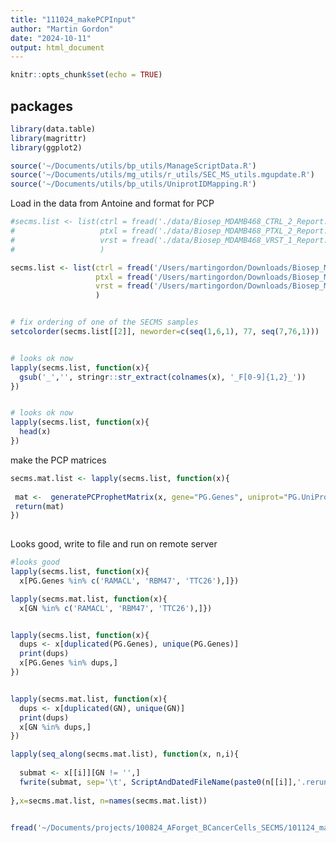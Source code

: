 ```yaml
---
title: "111024_makePCPInput"
author: "Martin Gordon"
date: "2024-10-11"
output: html_document
---
```


```r
knitr::opts_chunk$set(echo = TRUE)
```

## packages

```r
library(data.table)
library(magrittr)
library(ggplot2)
```

```r
source('~/Documents/utils/bp_utils/ManageScriptData.R')
source('~/Documents/utils/mg_utils/r_utils/SEC_MS_utils.mgupdate.R')
source('~/Documents/utils/bp_utils/UniprotIDMapping.R')
```
Load in the data from Antoine and format for PCP
```r
#secms.list <- list(ctrl = fread('./data/Biosep_MDAMB468_CTRL_2_Report.tsv'), 
#                   ptxl = fread('./data/Biosep_MDAMB468_PTXL_2_Report.tsv'), 
#                   vrst = fread('./data/Biosep_MDAMB468_VRST_1_Report.tsv')
#                   )

secms.list <- list(ctrl = fread('/Users/martingordon/Downloads/Biosep_MDAMB468_CTRL2_Report.tsv'), 
                   ptxl = fread('/Users/martingordon/Downloads/Biosep_MDAMB468_PTXL_2_Report.tsv'), 
                   vrst = fread('/Users/martingordon/Downloads/Biosep_MDAMB468_VOR_1_Report.tsv')
                   )


# fix ordering of one of the SECMS samples
setcolorder(secms.list[[2]], neworder=c(seq(1,6,1), 77, seq(7,76,1)))


# looks ok now 
lapply(secms.list, function(x){
  gsub('_','', stringr::str_extract(colnames(x), '_F[0-9]{1,2}_')) 
})


# looks ok now 
lapply(secms.list, function(x){
  head(x)
})
```
make the PCP matrices
```r

secms.mat.list <- lapply(secms.list, function(x){
  
 mat <-  generatePCProphetMatrix(x, gene="PG.Genes", uniprot="PG.UniProtIds")
 return(mat)
})
       

```
Looks good, write to file and run on remote server
```r
#looks good
lapply(secms.list, function(x){
  x[PG.Genes %in% c('RAMACL', 'RBM47', 'TTC26'),]})

lapply(secms.mat.list, function(x){
  x[GN %in% c('RAMACL', 'RBM47', 'TTC26'),]})


lapply(secms.list, function(x){
  dups <- x[duplicated(PG.Genes), unique(PG.Genes)]
  print(dups)
  x[PG.Genes %in% dups,]
})


lapply(secms.mat.list, function(x){
  dups <- x[duplicated(GN), unique(GN)]
  print(dups)
  x[GN %in% dups,]
})
```
```r
lapply(seq_along(secms.mat.list), function(x, n,i){
  
  submat <- x[[i]][GN != '',]
  fwrite(submat, sep='\t', ScriptAndDatedFileName(paste0(n[[i]],'.rerun.mat.txt')))
  
},x=secms.mat.list, n=names(secms.mat.list))


fread('~/Documents/projects/100824_AForget_BCancerCells_SECMS/101124_makePCProphetInput_data/2024_10_11_ctrl.rerun.mat.txt')


```


